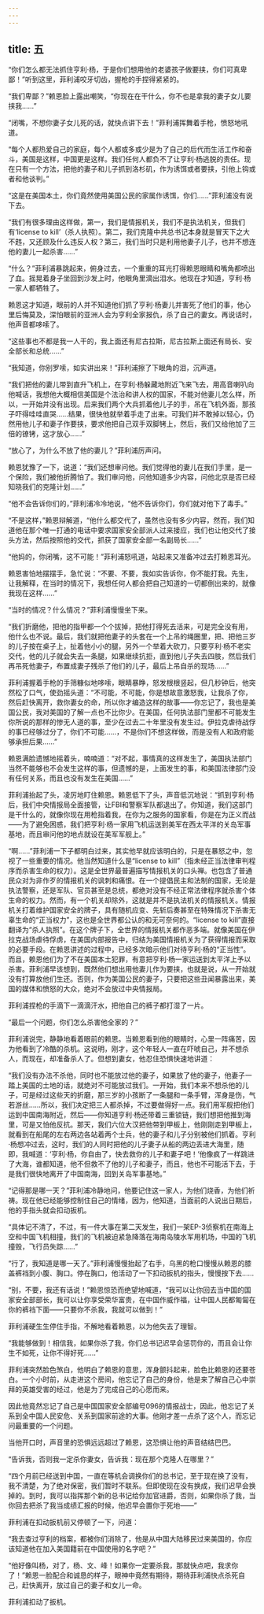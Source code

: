 ```yaml
---
---
---
```

title: 五
---



“你们怎么都无法抓住亨利·杨，于是你们想用他的老婆孩子做要挟，你们可真卑鄙！”听到这里，菲利浦咬牙切齿，握枪的手捏得紧紧的。

“我们卑鄙？”赖恩脸上露出嘲笑，“你现在在干什么，你不也是拿我的妻子女儿要挟我……”

“闭嘴，不想你妻子女儿死的话，就快点讲下去！”菲利浦挥舞着手枪，愤怒地吼道。

“每个人都热爱自己的家庭，每个人都或多或少是为了自己的后代而生活工作和奋斗，美国是这样，中国更是这样。我们任何人都负不了让亨利·杨逃脱的责任。现在只有一个方法，把他的妻子和儿子抓到洛杉矶，作为诱饵或者要挟，引他上钩或者和他谈判。”

“这是在美国本土，你们竟然使用美国公民的家属作诱饵，你们……”菲利浦没有说下去。

“我们有很多理由这样做，第一，我们是情报机关，我们不是执法机关，但我们有‘license to kill’（杀人执照）。第二，我们克隆中共总书记本身就是冒天下之大不韪，又还顾及什么违反人权？第三，我们当时只是利用他妻子儿子，也并不想连他的妻儿一起杀害……”

“什么？”菲利浦暴跳起来，俯身过去，一个重重的耳光打得赖恩眼睛和嘴角都喷出了血。摇晃着身子坐回到沙发上时，他眼角里滴出泪水。他现在才知道，亨利·杨一家人都牺牲了。

赖恩这才知道，眼前的人并不知道他们抓了亨利·杨妻儿并害死了他们的事，他心里后悔莫及，深怕眼前的亚洲人会为亨利全家报仇，杀了自己的妻女。再说话时，他声音都哆嗦了。

“这些事也不都是我一人干的，我上面还有尼古拉斯，尼古拉斯上面还有局长、安全部长和总统……”

“我知道，你别罗嗦，如实讲出来！”菲利浦擦了下眼角的泪，沉声道。

“我们把他的妻儿带到直升飞机上，在亨利·杨躲藏地附近飞来飞去，用高音喇叭向他喊话，我想他大概相信美国是个法治和讲人权的国家，不能对他妻儿怎么样，所以，一开始并没有出现。后来我们两个大兵抓着他儿子的手，吊在飞机外面，那孩子吓得哇哇直哭……结果，很快他就举着手走了出来。可我们并不敢掉以轻心，仍然用他儿子和妻子作要挟，要求他把自己双手双脚铐上，然后，我们又给他加了三倍的镣铐，这才放心……”

“放心了，为什么不放了他的妻儿？”菲利浦厉声问。

赖恩犹豫了一下，说道：“我们还想审问他。我们觉得他的妻儿在我们手里，是一个保险，我们被他折腾怕了。我们审问他，问他知道多少内容，问他北京是否已经知晓我们的克隆计划……”

“他不会告诉你们的，”菲利浦冷冷地说，“他不告诉你们，你们就对他下了毒手。”

“不是这样，”赖恩辩解道，“他什么都交代了，虽然也没有多少内容，然而，我们知道他在那个唯一打通的电话中要求国家安全部派人过来接应，我们也让他交代了接头方法，然后按照他的交代，抓获了国家安全部一名副局长……”

“他妈的，你闭嘴，这不可能！”菲利浦怒吼道，站起来又准备冲过去打赖恩耳光。

赖恩害怕地摆摆手，急忙说：“不要、不要，我如实告诉你，你不能打我。先生，让我解释，在当时的情况下，我想任何人都会把自己知道的一切都倒出来的，就像我现在这样……”

“当时的情况？什么情况？”菲利浦慢慢坐下来。

“我们折磨他，把他的指甲都一个个拔掉，把他打得死去活来，可是完全没有用，他什么也不说。最后，我们就把他妻子的头套在一个上吊的绳圈里，把、把他三岁的儿子按在桌子上，扯着他小小的腿，另外一个举着大砍刀，只要亨利·杨不老实交代，他的儿子就会失去一条腿，如果继续抗拒，直到他儿子失去四肢，然后我们再吊死他妻子，布置成妻子残杀了他们的儿子，最后上吊自杀的现场……”

菲利浦握着手枪的手筛糠似地哆嗦，眼睛暴睁，怒发根根竖起，但几秒钟后，他突然松了口气，使劲摇头道：“不可能，不可能，你是想故意激怒我，让我杀了你，然后赶快离开，救你妻女的命，所以你才编造这样的故事——你忘记了，我也是美国公民，我对美国的了解一点也不比你少。在美国，任何执法部门里都不可能发生你所说的那样的惨无人道的事，至少在过去二十年里没有发生过。伊拉克虐待战俘的事已经够过分了，你们不可能……，不是你们不想这样做，而是没有人和政府能够承担后果……”

赖恩满脸遗憾地摇着头，喃喃道：“对不起，事情真的这样发生了，美国执法部门当然不能够也不会发生这样的事，但遗憾的是，上面发生的事，和美国法律部门没有任何关系，而且也没有发生在美国……”

菲利浦抬起了头，凌厉地盯住赖恩。赖恩低下了头，声音低沉地说：“抓到亨利·杨后，我们中央情报局全面接管，让FBI和警察军队都退出了。你知道，我们这部门是干什么的，就像你现在用枪指着我，在你为之服务的国家看，你是在为正义而战——为了避免困惑，我们把亨利·杨一家用飞机运送到美军在西太平洋的关岛军事基地，而且审问他的地点就设在美军军舰上。”

“啊……”菲利浦一下子都明白过来，其实他早就应该明白的，只是在暴怒之中，忽视了一些重要的情况。他当然知道什么是“license to kill”（指未经正当法律审判程序而杀害生命的权力）。这是全世界最普遍描写情报机关的口头禅。也包含了普通民众对为非作歹的情报机关的讽刺和痛恨。在一个提倡民主和法制的国家，无论是执法警察，还是军队、官员甚至是总统，都绝对没有不经正常法律程序就杀害个体生命的权力。然而，有一个机关却除外，这就是并不是执法机关的情报机关。情报机关打着维护国家安全的牌子，具有随机应变、先斩后奏甚至在特殊情况下杀害无辜生命的“正当权力”，这也是全世界都公认的和无可奈何的。“license to kill”直接翻译为“杀人执照”。在这个牌子下，全世界的情报机关都作恶多端。就像美国在伊拉克战场虐待俘虏，在美国内部报告中，归结为美国情报机关为了获得情报而采取的必要手段。在赖恩讲述的过程中，已经多次暗示他们对待亨利·杨的“正当性”。而且，赖恩他们为了不在美国本土犯罪，有意把亨利·杨一家运送到太平洋上予以杀害。菲利浦早该想到，既然他们想出用他妻儿作为要挟，也就是说，从一开始就没有打算放他们生还。否则，作为美国公民的妻子，只要把这些丑闻暴露出来，美国的媒体和愤怒的大众，绝对不会放过中央情报局。

菲利浦捏枪的手滴下一滴滴汗水，把他自己的裤子都打湿了一片。

“最后一个问题，你们怎么杀害他全家的？”

菲利浦说完，静静地看着眼前的赖恩。当赖恩看到他的眼睛时，心里一阵痛苦，因为他看到了冷酷的杀机。这说明，刚才，这个年轻人一直在吓唬自己，并不想杀人，而现在，却准备杀人了。但想到妻女，他忍住恐惧快速地讲道：

“我们没有办法不杀他，同时也不能放过他的妻子，如果放了他的妻子，他妻子一踏上美国的土地的话，就绝对不可能放过我们。一开始，我们本来不想杀他的儿子，可是经过这些天的折磨，那三岁的小孩断了一条腿和一条手臂，浑身是伤，气若游丝……所以，我们决定把三人都杀掉，不过要做得好一点。我们用军舰把他们运到中国南海附近，然后——你知道亨利·杨还带着三重锁链，我们想把他推到海里，可是又怕他反抗。那天，我们六位大汉把他带到甲板上，他刚刚走到甲板上，就看到在船尾的左右两边各站着两个士兵，他的妻子和儿子分别被他们抓着。亨利·杨想冲过去，这时，我们的人同时把他的儿子妻子从船的两边丢进大海里，随即，我喊道：‘亨利·杨，你自由了，快去救你的儿子和妻子吧！’他像疯了一样跳进了大海，谁都知道，他不但救不了他的儿子和妻子，而且，他也不可能活下去，于是我们很快地离开了中国南海，回到关岛军事基地。”

“记得那是哪一天？”菲利浦冷静地问，他要记住这一家人，为他们烧香，为他们祈祷。现在他已经能够控制住自己的情绪，因为，他知道，当面前的人说出日期后，他的手指头就会扣动扳机。

“具体记不清了，不过，有一件大事在第二天发生，我们一架EP-3侦察机在南海上空和中国飞机相撞，我们的飞机被迫紧急降落在海南岛陵水军用机场，中国的飞机撞毁，飞行员失踪……”

“行了，我知道是哪一天了。”菲利浦慢慢抬起了右手，乌黑的枪口慢慢从赖恩的膝盖裤裆到小腹、胸口。停在胸口，他活动了一下扣动扳机的指头，慢慢按下去……

“别，不要，我还有话说！”赖恩惊恐而绝望地喊道，“我可以让你回去当中国的国家安全部部长，我可以让你享受荣华富贵，在中国作威作福，让中国人民都匍匐在你的裤裆下面——只要你不杀我，我就可以做到！”

菲利浦硬生生停住手指，不解地看着赖恩，以为他失去了理智。

“我能够做到！相信我，如果你杀了我，你们总书记迟早会惩罚你的，而且会让你生不如死，让你不得好死……”

菲利浦突然脸色煞白，他明白了赖恩的意思，浑身颤抖起来，脸色比赖恩的还要苍白。一个小时前，从走进这个房间，他忘记了自己的身份，他是来了解自己心中崇拜的英雄受害的经过，他是为了完成自己的心愿而来。

因此他竟然忘记了自己是中国国家安全部编号096的情报战士，因此，他忘记了关系到全中国人民安危、关系到国家前途的大事。他刚才差一点杀了这个人，而忘记问最重要的一个问题。

当他开口时，声音里的恐惧远远超过了赖恩，这恐惧让他的声音结结巴巴。

“告诉我，否则我一定杀你妻女，告诉我：现在那个克隆人在哪里？”

“四个月前已经送到中国，一直在等机会调换你们的总书记，至于现在换了没有，我不清楚，为了绝对保密，我们暂时不联系。但即使现在没有换成，我们迟早会换掉的。到时，我可以指挥那个新的总书记给你加官进爵，否则，如果你杀了我，当你回去把杀了我当成绩汇报的时候，他迟早会置你于死地——”

菲利浦在扣动扳机前又停顿了一下，问道：

“我去查过亨利的档案，都被你们消除了，他是从中国大陆移民过来美国的，你应该知道他在加入美国籍前在中国使用的名字吧？”

“他好像叫杨，对了，杨、文、峰！如果你一定要杀我，那就快点吧，我求你了！”赖恩一脸配合和诚恳的样子，眼神中竟然有期待，期待菲利浦快点杀死自己，赶快离开，放过自己的妻子和女儿一命。

菲利浦扣动了扳机。